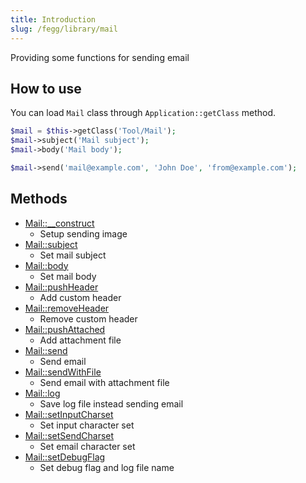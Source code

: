 ```yaml
---
title: Introduction
slug: /fegg/library/mail
---
```


Providing some functions for sending email

## How to use

You can load `Mail` class through `Application::getClass` method.

```php title="Controller"
$mail = $this->getClass('Tool/Mail');
$mail->subject('Mail subject');
$mail->body('Mail body');

$mail->send('mail@example.com', 'John Doe', 'from@example.com');
```

## Methods

* [Mail::__construct](/docs/fegg/library/mail/methods/construct)
  * Setup sending image
* [Mail::subject](/docs/fegg/library/mail/methods/subject)
  * Set mail subject
* [Mail::body](/docs/fegg/library/mail/methods/body)
  * Set mail body
* [Mail::pushHeader](/docs/fegg/library/mail/methods/pushheader)
  * Add custom header
* [Mail::removeHeader](/docs/fegg/library/mail/methods/removeheader)
  * Remove custom header
* [Mail::pushAttached](/docs/fegg/library/mail/methods/pushattached)
  * Add attachment file
* [Mail::send](/docs/fegg/library/mail/methods/send)
  * Send email
* [Mail::sendWithFile](/docs/fegg/library/mail/methods/sendwithfile)
  * Send email with attachment file
* [Mail::log](/docs/fegg/library/mail/methods/log)
  * Save log file instead sending email
* [Mail::setInputCharset](/docs/fegg/library/mail/methods/setinputcharset)
  * Set input character set
* [Mail::setSendCharset](/docs/fegg/library/mail/methods/setsendcharset)
  * Set email character set
* [Mail::setDebugFlag](/docs/fegg/library/mail/methods/setdebugflag)
  * Set debug flag and log file name
